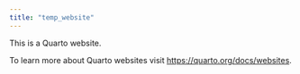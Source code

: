 ```yaml
---
title: "temp_website"
---
```


This is a Quarto website.

To learn more about Quarto websites visit <https://quarto.org/docs/websites>.


